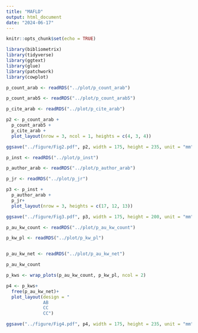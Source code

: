 ---
title: "MAFLD"
output: html_document
date: "2024-06-17"
---

```{r setup, include=FALSE}
knitr::opts_chunk$set(echo = TRUE)
```

```{r}
library(bibliometrix)
library(tidyverse)
library(ggtext)
library(glue)
library(patchwork)
library(cowplot)
```


```{r}
p_count_arab <- readRDS("../plot/p_count_arab")

p_count_arab5 <- readRDS("../plot/p_count_arab5")

p_cite_arab <- readRDS("../plot/p_cite_arab")
```

```{r}
p2 <- p_count_arab +
  p_count_arab5 +
  p_cite_arab +
  plot_layout(nrow = 3, ncol = 1, heights = c(4, 3, 4))

ggsave("../figure/Fig2.pdf", p2, width = 175, height = 235, unit = "mm")
```

```{r}
p_inst <- readRDS("../plot/p_inst")

p_author_arab <- readRDS("../plot/p_author_arab")

p_jr <- readRDS("../plot/p_jr")
```

```{r}
p3 <- p_inst +
  p_author_arab +
  p_jr+
  plot_layout(nrow = 3, heights = c(17, 12, 13))

ggsave("../figure/Fig3.pdf", p3, width = 175, height = 200, unit = "mm")
```


```{r}

p_au_kw_count <- readRDS("../plot/p_au_kw_count")

p_kw_pl <- readRDS("../plot/p_kw_pl")


p_au_kw_net <- readRDS("../plot/p_au_kw_net")
```

```{r}
p_au_kw_count 
```


```{r}
p_kws <- wrap_plots(p_au_kw_count, p_kw_pl, ncol = 2)
```

```{r}
p4 <- p_kws+
  free(p_au_kw_net)+
  plot_layout(design = "
              AB
              CC
              CC")

ggsave("../figure/Fig4.pdf", p4, width = 175, height = 235, unit = "mm")
```


```{r}

```

